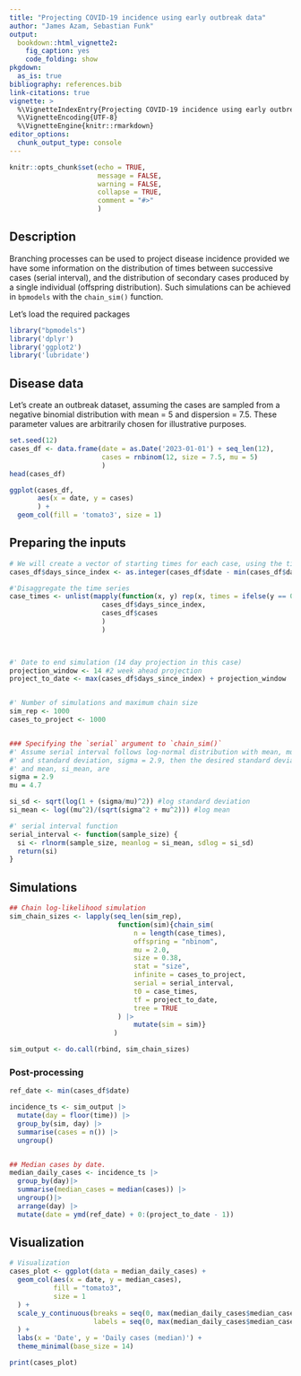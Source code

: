 ```yaml
---
title: "Projecting COVID-19 incidence using early outbreak data"
author: "James Azam, Sebastian Funk"
output:
  bookdown::html_vignette2:
    fig_caption: yes
    code_folding: show
pkgdown:
  as_is: true
bibliography: references.bib
link-citations: true
vignette: >
  %\VignetteIndexEntry{Projecting COVID-19 incidence using early outbreak data}
  %\VignetteEncoding{UTF-8}
  %\VignetteEngine{knitr::rmarkdown}
editor_options: 
  chunk_output_type: console
---
```


```r
knitr::opts_chunk$set(echo = TRUE, 
                      message = FALSE, 
                      warning = FALSE, 
                      collapse = TRUE,
                      comment = "#>"
                      )

```

## Description
Branching processes can be used to project disease incidence provided we have some 
information on the distribution of times between successive cases (serial interval), 
and the distribution of secondary cases produced by a single individual (offspring 
distribution). Such simulations can be achieved in `bpmodels` with the `chain_sim()` function. 

Let's load the required packages

```r
library("bpmodels")
library('dplyr')
library('ggplot2')
library('lubridate')
```

## Disease data

Let's create an outbreak dataset, assuming the cases are sampled from a negative binomial
distribution with mean = 5 and dispersion = 7.5. These parameter values are arbitrarily
chosen for illustrative purposes.

```r
set.seed(12)
cases_df <- data.frame(date = as.Date('2023-01-01') + seq_len(12),
                       cases = rnbinom(12, size = 7.5, mu = 5)
                       )
head(cases_df)

ggplot(cases_df, 
       aes(x = date, y = cases)
       ) + 
  geom_col(fill = 'tomato3', size = 1)
```

## Preparing the inputs  

```r
# We will create a vector of starting times for each case, using the time of the index cases as the reference point
cases_df$days_since_index <- as.integer(cases_df$date - min(cases_df$date))

#'Disaggregate the time series 
case_times <- unlist(mapply(function(x, y) rep(x, times = ifelse(y == 0, 1, y)), 
                       cases_df$days_since_index, 
                       cases_df$cases
                       )
                       )
                       


#' Date to end simulation (14 day projection in this case)
projection_window <- 14 #2 week ahead projection
project_to_date <- max(cases_df$days_since_index) + projection_window 


#' Number of simulations and maximum chain size
sim_rep <- 1000
cases_to_project <- 1000


### Specifying the `serial` argument to `chain_sim()`
#' Assume serial interval follows log-normal distribution with mean, mu = 4.7, 
#' and standard deviation, sigma = 2.9, then the desired standard deviation, si_sd, 
#' and mean, si_mean, are
sigma = 2.9
mu = 4.7

si_sd <- sqrt(log(1 + (sigma/mu)^2)) #log standard deviation
si_mean <- log((mu^2)/(sqrt(sigma^2 + mu^2))) #log mean

#' serial interval function
serial_interval <- function(sample_size) {
  si <- rlnorm(sample_size, meanlog = si_mean, sdlog = si_sd)
  return(si)
}
```

## Simulations
```r
## Chain log-likelihood simulation
sim_chain_sizes <- lapply(seq_len(sim_rep),
                           function(sim){chain_sim(
                               n = length(case_times),
                               offspring = "nbinom",
                               mu = 2.0,
                               size = 0.38,
                               stat = "size",
                               infinite = cases_to_project,
                               serial = serial_interval,
                               t0 = case_times,
                               tf = project_to_date,
                               tree = TRUE
                           ) |> 
                               mutate(sim = sim)} 
                          )

sim_output <- do.call(rbind, sim_chain_sizes) 
```


### Post-processing
```r
ref_date <- min(cases_df$date)

incidence_ts <- sim_output |> 
  mutate(day = floor(time)) |> 
  group_by(sim, day) |> 
  summarise(cases = n()) |>  
  ungroup()


## Median cases by date.  
median_daily_cases <- incidence_ts |>
  group_by(day)|>
  summarise(median_cases = median(cases)) |>
  ungroup()|>
  arrange(day) |>
  mutate(date = ymd(ref_date) + 0:(project_to_date - 1))

```


## Visualization
```r
# Visualization
cases_plot <- ggplot(data = median_daily_cases) +
  geom_col(aes(x = date, y = median_cases),
           fill = "tomato3",
           size = 1
  ) +
  scale_y_continuous(breaks = seq(0, max(median_daily_cases$median_cases) + 20, 20),
                     labels = seq(0, max(median_daily_cases$median_cases) + 20, 20)
  ) +
  labs(x = 'Date', y = 'Daily cases (median)') + 
  theme_minimal(base_size = 14)

print(cases_plot)
```

